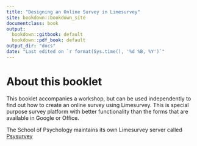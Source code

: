 ```yaml
---
title: "Designing an Online Survey in Limesurvey"
site: bookdown::bookdown_site
documentclass: book
output:
  bookdown::gitbook: default
  bookdown::pdf_book: default
output_dir: "docs"
date: "Last edited on `r format(Sys.time(), '%d %B, %Y')`"
---
```

# About this booklet {-}
This booklet accompanies a workshop, but can be used independently to
find out how to create an online survey using Limesurvey. This is
special purpose survey platform with better functionality than the forms
that are available in Google or Office.

The School of Psychology maintains its own Limesurvey server called [Psysurvey](https://psysurvey.plymouth.ac.uk)

